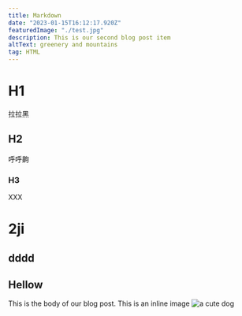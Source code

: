 ```yaml
---
title: Markdown
date: "2023-01-15T16:12:17.920Z"
featuredImage: "./test.jpg"
description: This is our second blog post item
altText: greenery and mountains
tag: HTML
---
```


# H1
拉拉黑


## H2
呼呼齁

### H3
XXX

# 2ji 
## dddd
## Hellow

This is the body of our blog post. This is an
inline image ![a cute dog](https://placedog.net/500/300)
